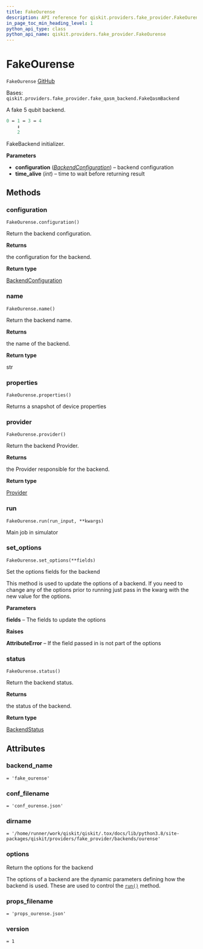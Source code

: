 ```yaml
---
title: FakeOurense
description: API reference for qiskit.providers.fake_provider.FakeOurense
in_page_toc_min_heading_level: 1
python_api_type: class
python_api_name: qiskit.providers.fake_provider.FakeOurense
---
```


# FakeOurense

<span id="qiskit.providers.fake_provider.FakeOurense" />

`FakeOurense` [GitHub](https://github.com/qiskit/qiskit/tree/stable/0.23/qiskit/providers/fake_provider/backends/ourense/fake_ourense.py "view source code")

Bases: `qiskit.providers.fake_provider.fake_qasm_backend.FakeQasmBackend`

A fake 5 qubit backend.

```python
0 ↔ 1 ↔ 3 ↔ 4
    ↕
    2
```

FakeBackend initializer.

**Parameters**

*   **configuration** ([*BackendConfiguration*](qiskit.providers.models.BackendConfiguration "qiskit.providers.models.BackendConfiguration")) – backend configuration
*   **time\_alive** (*int*) – time to wait before returning result

## Methods

### configuration

<span id="qiskit.providers.fake_provider.FakeOurense.configuration" />

`FakeOurense.configuration()`

Return the backend configuration.

**Returns**

the configuration for the backend.

**Return type**

[BackendConfiguration](qiskit.providers.models.BackendConfiguration "qiskit.providers.models.BackendConfiguration")

### name

<span id="qiskit.providers.fake_provider.FakeOurense.name" />

`FakeOurense.name()`

Return the backend name.

**Returns**

the name of the backend.

**Return type**

str

### properties

<span id="qiskit.providers.fake_provider.FakeOurense.properties" />

`FakeOurense.properties()`

Returns a snapshot of device properties

### provider

<span id="qiskit.providers.fake_provider.FakeOurense.provider" />

`FakeOurense.provider()`

Return the backend Provider.

**Returns**

the Provider responsible for the backend.

**Return type**

[Provider](qiskit.providers.Provider "qiskit.providers.Provider")

### run

<span id="qiskit.providers.fake_provider.FakeOurense.run" />

`FakeOurense.run(run_input, **kwargs)`

Main job in simulator

### set\_options

<span id="qiskit.providers.fake_provider.FakeOurense.set_options" />

`FakeOurense.set_options(**fields)`

Set the options fields for the backend

This method is used to update the options of a backend. If you need to change any of the options prior to running just pass in the kwarg with the new value for the options.

**Parameters**

**fields** – The fields to update the options

**Raises**

**AttributeError** – If the field passed in is not part of the options

### status

<span id="qiskit.providers.fake_provider.FakeOurense.status" />

`FakeOurense.status()`

Return the backend status.

**Returns**

the status of the backend.

**Return type**

[BackendStatus](qiskit.providers.models.BackendStatus "qiskit.providers.models.BackendStatus")

## Attributes

<span id="qiskit.providers.fake_provider.FakeOurense.backend_name" />

### backend\_name

`= 'fake_ourense'`

<span id="qiskit.providers.fake_provider.FakeOurense.conf_filename" />

### conf\_filename

`= 'conf_ourense.json'`

<span id="qiskit.providers.fake_provider.FakeOurense.dirname" />

### dirname

`= '/home/runner/work/qiskit/qiskit/.tox/docs/lib/python3.8/site-packages/qiskit/providers/fake_provider/backends/ourense'`

<span id="qiskit.providers.fake_provider.FakeOurense.options" />

### options

Return the options for the backend

The options of a backend are the dynamic parameters defining how the backend is used. These are used to control the [`run()`](qiskit.providers.fake_provider.FakeOurense#run "qiskit.providers.fake_provider.FakeOurense.run") method.

<span id="qiskit.providers.fake_provider.FakeOurense.props_filename" />

### props\_filename

`= 'props_ourense.json'`

<span id="qiskit.providers.fake_provider.FakeOurense.version" />

### version

`= 1`

